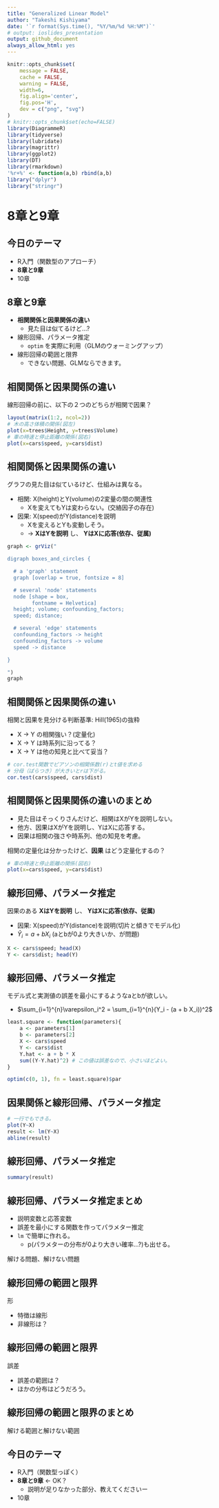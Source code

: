 ```yaml
---
title: "Generalized Linear Model"
author: "Takeshi Kishiyama"
date: '`r format(Sys.time(), "%Y/%m/%d %H:%M")`'
# output: ioslides_presentation
output: github_document
always_allow_html: yes
---
```


```r
knitr::opts_chunk$set(
    message = FALSE,
    cache = FALSE,
    warning = FALSE,
    width=6,
    fig.align='center',
    fig.pos='H',
    dev = c("png", "svg")
)
# knitr::opts_chunk$set(echo=FALSE)
library(DiagrammeR)
library(tidyverse)
library(lubridate)
library(magrittr)
library(ggplot2)
library(DT)
library(rmarkdown)
'%r+%' <- function(a,b) rbind(a,b)
library("dplyr")
library("stringr")
```

# **8章と9章**

## 今日のテーマ

* R入門（関数型のアプローチ）
* **8章と9章**
* 10章
    
## 8章と9章

* **相関関係と因果関係の違い**
    * 見た目は似てるけど...?
* 線形回帰、パラメータ推定
    * `optim` を実際に利用（GLMのウォーミングアップ）
* 線形回帰の範囲と限界
    * できない問題、GLMならできます。

## 相関関係と因果関係の違い

線形回帰の前に、以下の２つのどちらが相関で因果？

```r
layout(matrix(1:2, ncol=2)) 
# 木の高さ体積の関係(図左)
plot(x=trees$Height, y=trees$Volume)
# 車の時速と停止距離の関係(図右)
plot(x=cars$speed, y=cars$dist)
```

## 相関関係と因果関係の違い

グラフの見た目は似ているけど、仕組みは異なる。

* 相関: X(height)とY(volume)の2変量の間の関連性
    * Xを変えてもYは変わらない。(交絡因子の存在)
* 因果: X(speed)がY(distance)を説明
    * Xを変えるとYも変動しそう。
    * $\to$ **XはYを説明** し、 **YはXに応答(依存、従属)**

```r
graph <- grViz("

digraph boxes_and_circles {

  # a 'graph' statement
  graph [overlap = true, fontsize = 8]

  # several 'node' statements
  node [shape = box,
        fontname = Helvetica]
  height; volume; confounding_factors;
  speed; distance;

  # several 'edge' statements
  confounding_factors -> height
  confounding_factors -> volume
  speed -> distance

}

")
graph
```

## 相関関係と因果関係の違い {.smaller}

相関と因果を見分ける判断基準: Hill(1965)の抜粋

* X $\to$ Y の相関強い？(定量化)
* X $\to$ Y は時系列に沿ってる？
* X $\to$ Y は他の知見と比べて妥当？

```r
# cor.test関数でピアソンの相関係数(r)とt値を求める
# 分母（ばらつき）が大きいとrは下がる。
cor.test(cars$speed, cars$dist)
```

## 相関関係と因果関係の違いのまとめ

* 見た目はそっくりさんだけど、相関はXがYを説明しない。
* 他方、因果はXがYを説明し、YはXに応答する。
* 因果は相関の強さや時系列、他の知見を考慮。

相関の定量化は分かったけど、**因果** はどう定量化するの？

```r
# 車の時速と停止距離の関係(図右)
plot(x=cars$speed, y=cars$dist)
```

## 線形回帰、パラメータ推定

因果のある **XはYを説明** し、 **YはXに応答(依存、従属)**

* 因果: X(speed)がY(distance)を説明(切片と傾きでモデル化)
* $\hat{Y}_i = a + b X_i$ (aとbが0より大きいか、が問題)

```r
X <- cars$speed; head(X)
Y <- cars$dist; head(Y)
```


## 線形回帰、パラメータ推定

モデル式と実測値の誤差を最小にするようなaとbが欲しい。

* $\sum_{i=1}^{n}\varepsilon_i^2 = \sum_{i=1}^{n}(Y_i - (a + b X_i))^2$
    
```r
least.square <- function(parameters){
    a <- parameters[1]
    b <- parameters[2]
    X <- cars$speed
    Y <- cars$dist
    Y.hat <- a + b * X
    sum((Y-Y.hat)^2) # この値は誤差なので、小さいほどよい。
}

optim(c(0, 1), fn = least.square)$par
```

## 因果関係と線形回帰、パラメータ推定

```r
# 一行でもできる。
plot(Y~X)
result <- lm(Y~X)
abline(result)
```

## 線形回帰、パラメータ推定 {.smaller}

```r
summary(result)
```


## 線形回帰、パラメータ推定まとめ

* 説明変数と応答変数
* 誤差を最小にする関数を作ってパラメター推定
* `lm` で簡単に作れる。
    * p(パラメターの分布が0より大きい確率...?)も出せる。

解ける問題、解けない問題

## 線形回帰の範囲と限界

形

* 特徴は線形
* 非線形は？

## 線形回帰の範囲と限界

誤差

* 誤差の範囲は？
* ほかの分布はどうだろう。

## 線形回帰の範囲と限界のまとめ

解ける範囲と解けない範囲

## 今日のテーマ

* R入門（関数型っぽく）
* **8章と9章** $\gets$ OK？
    * 説明が足りなかった部分、教えてくださいー
* 10章
